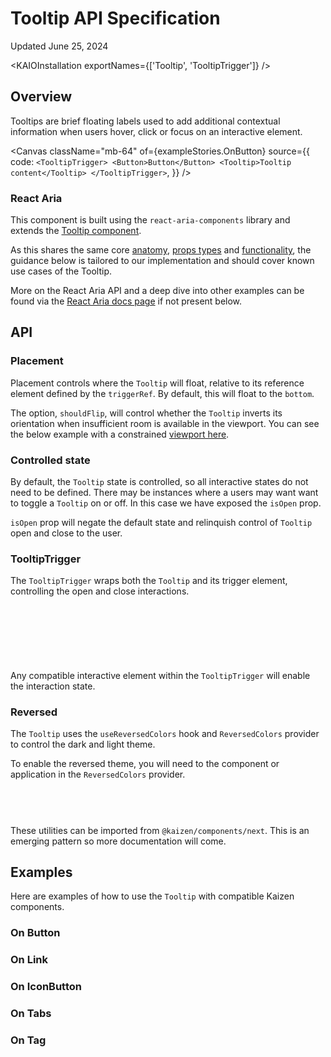 
<Meta title="Components/Tooltip/API Specification" />

# Tooltip API Specification

Updated June 25, 2024

<ResourceLinks
  sourceCode="https://github.com/cultureamp/kaizen-design-system/tree/main/packages/components/src/Tooltip"
  figma="https://www.figma.com/file/eZKEE5kXbEMY3lx84oz8iN/%F0%9F%92%9C-UI-Kit%3A-Heart?type=design&node-id=1929%3A32006&mode=design&t=LwTCBZ5E1uRvOA1l-1"
  designGuidelines="/?path=/docs/overlays-tooltip-next-usage-guidelines--docs"
  ariaComponentPage="https://react-spectrum.adobe.com/react-aria/Tooltip.html"
/>

<KAIOInstallation exportNames={['Tooltip', 'TooltipTrigger']} />

## Overview

Tooltips are brief floating labels used to add additional contextual information when users hover, click or focus on an interactive element.

<Canvas
  className="mb-64"
  of={exampleStories.OnButton}
  source={{
    code: `
<TooltipTrigger>
  <Button>Button</Button>
  <Tooltip>Tooltip content</Tooltip>
</TooltipTrigger>
  `,
  }}
/>

### React Aria

This component is built using the `react-aria-components` library and extends the [Tooltip component](https://react-spectrum.adobe.com/react-aria/Tooltip.html).

As this shares the same core [anatomy](https://react-spectrum.adobe.com/react-aria/Tooltip.html#anatomy), [props types](https://react-spectrum.adobe.com/react-aria/Tooltip.html#tooltip-1) and [functionality](https://react-spectrum.adobe.com/react-aria/Tooltip.html#features), the guidance below is tailored to our implementation and should cover known use cases of the Tooltip.

More on the React Aria API and a deep dive into other examples can be found via the [React Aria docs page](https://react-spectrum.adobe.com/react-aria/Tooltip.html) if not present below.

## API

<Controls of={exampleStories.OnButton} />

### Placement

Placement controls where the `Tooltip` will float, relative to its reference element defined by the `triggerRef`. By default, this will float to the `bottom`.

<Canvas className="mb-24" of={exampleStories.Placement} />

The option, `shouldFlip`, will control whether the `Tooltip` inverts its orientation when
insufficient room is available in the viewport. You can see the below example with a constrained
[viewport here](?path=/story/components-tooltip-docs-assets--should-flip&globals=viewport:small).

<Canvas className="mb-64" of={docsStories.ShouldFlip} />

### Controlled state

By default, the `Tooltip` state is controlled, so all interactive states do not need to be defined. There may be instances where a users may want want to toggle a `Tooltip` on or off. In this case we have exposed the `isOpen` prop.

<Canvas className="mb-24" of={docsStories.UncontrolledState} />

`isOpen` prop will negate the default state and relinquish control of `Tooltip` open and close to
the user.

### TooltipTrigger

The `TooltipTrigger` wraps both the `Tooltip` and its trigger element, controlling the open and close interactions.

```jsx
<TooltipTrigger>
  /* In this case the trigger element is the Button */
  <Button>Button</Button>
  /* The Tooltip and its content is a child of the trigger */
  <Tooltip>Tooltip content</Tooltip>
</TooltipTrigger>
```

Any compatible interactive element within the `TooltipTrigger` will enable the interaction state.

### Reversed

The `Tooltip` uses the `useReversedColors` hook and `ReversedColors` provider to control the dark and light theme.

<Canvas className="bg-purple-600 mb-24" of={exampleStories.OnReversed} />

To enable the reversed theme, you will need to the component or application in the
`ReversedColors` provider.

```jsx
<ReversedColors isReversed={true}>
  <Component />
</ReversedColors>
```

These utilities can be imported from `@kaizen/components/next`. This is an emerging
pattern so more documentation will come.

## Examples

Here are examples of how to use the `Tooltip` with compatible Kaizen components.

### On Button

<Canvas of={exampleStories.OnButton} />

### On Link

<Canvas of={exampleStories.OnLink} />

### On IconButton

<Canvas of={exampleStories.OnIconButton} />

### On Tabs

<Canvas of={exampleStories.OnTabs} />

### On Tag

<Canvas of={exampleStories.OnCustomFocusableElement} />
